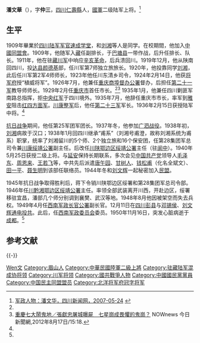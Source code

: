 {{Infobox Officeholder
|姓名=潘文華
|圖像=File:重慶市潘前市長肖像.jpg
|圖像大小=200px
|圖像說明=  
| 字       = 字仲三
| 號       = 
| 別名     = 
| 出生名   = 
| 出生日期 = 1886年11月11日<ref>「隨父潘文華起義，潘凌宇，《成都文史資料選編：解放戰爭卷（下卷）解放成都》，2007</ref>
| 出生地點 = {{QIN}}[[四川省_(清)|四川省]][[資州直隸州|資州直隸州]][[仁壽縣|仁壽縣]]
| 逝世日期  = {{dda|1950|11|16|1886|11|11}}
| 逝世地點 = {{CHN}}[[川西行政區|川西行政區]][[成都市|成都市]]
| 死因     = 
| 墓地     = 
| 墓地座標 = 
| 籍貫     = 
| 政黨     = 
| 其他政黨 = 
| 配偶     = 
| 伴侶     = 
| 兒女     = 
| parents  = 
| 親屬     = 
| 母校     = 
| 著作     = 
| 簽名     = 
| 腳註     = 
| past     = 
}}
'''潘文華'''（{{bd|1886年|11月11日|1950年|11月16日|catIdx=P潘}}），字'''仲三'''，[[四川|四川]][[仁壽縣|仁壽縣]]人，[[國民革命軍|國軍]]二级陆军上将。<ref name=jzrw>[http://sq.newssc.org/system/2007/05/24/010355194.shtml 军政人物：潘文华，四川新闻网，2007-05-24] {{webarchive|url=https://web.archive.org/web/20111222193604/http://sq.newssc.org/system/2007/05/24/010355194.shtml |date=2011-12-22 }}</ref>

== 生平 ==
1909年畢業於[[四川陆军军官速成学堂|四川陆军军官速成学堂]]，和[[刘湘|刘湘]]等人是同学。在校期間，他加入[[中國同盟會|中國同盟會]]。1909年，他随军入[[西藏|藏]]任副排长，于[[巴塘县|巴塘县]]一带作战，后升任排长、队长。1911年，他在驻[[西藏|藏]][[川军|川军]]中响应[[辛亥革命|辛亥革命]]，后兵溃回川。1919年12月，他从陕南回四川，投[[达县|达县]][[颜德基|颜德基]]部，任川军第7师独立旅旅长。1920年，他投靠同学[[刘湘|刘湘]]，此后任川军第2军4师师长，1923年他任川东清乡司令，1924年2月14日，他获[[北洋将军府|将军府]]授“植威将军”。1926年7月，他兼任[[重庆商埠督办公署|重庆商埠督办公署]]督办，后担任[[国民革命军第二十一军|第二十一军]]教导师师长。1929年2月任[[重庆市|重庆市]]首任市长。<ref name=jzrw/><ref>[https://www.nownews.com/news/20120913/394620 重慶七大鬧鬼地／張獻忠屠城曝屍　七星崗成畏懼的鬼崗？] {{Wayback|url=https://www.nownews.com/news/20120913/394620 |date=20171107015138 }} NOWnews 今日新聞網,2012年8月17日/15:18.</ref> 1935年1月，他兼任四川剿匪军南路总指挥，拒[[中央红军|中央红军]]于四川境外。1935年7月，他辞任重庆市市长，率军到[[雅安|雅安]]阻击[[红四方面军|红四方面军]]。[[川康整军|川康整军]]后，他任[[国民革命军第二十三军|第二十三军]]军长。1936年2月15日获授陆军中将。<ref name=jzrw/>

[[抗日战争|抗日战争]]期间，他任第25军团军团长。1937年冬，他参加[[广泗战役|广泗战役]]。1938年初，[[刘湘|刘湘]]病故于汉口；1938年1月回四川继承“甫系”（刘湘号甫澄，故称刘湘系统为甫系）职掌，统率了刘湘留川的5个师、2个独立旅和16个保安团，任第28集团军总司令兼[[川康绥靖公署|川康绥靖公署]]副主任。后改任[[川陕鄂边区绥靖公署|川陕鄂边区绥靖公署]]主任（驻[[阆中|阆中]]）。1940年5月25日获授二级上将。与[[延安|延安]]保持长期联系，多次会见[[中国共产党|中国共产党]]领导人[[毛泽东|毛泽东]]、[[周恩来|周恩来]]、[[王若飞|王若飞]]等，中共先后派遣[[唐午园|唐午园]]、[[甘树人|甘树人]]、[[钱松甫|钱松甫]]（化名全斌文）、[[田一平|田一平]]、[[聂生明|聂生明]]到该部任联络员。1944年冬和[[刘文辉|刘文辉]]一起秘密加入[[民盟|民盟]]。

1945年抗日战争取得胜利后，蒋下令销川陕鄂边区绥署和第28集团军总司令部。1946年任[[川黔湘鄂边区绥靖公署|川黔湘鄂边区绥靖公署]]主任。率领全部武装离开川西，开赴边区，绥署移驻宜昌，潘部几个师分别调到襄樊、武汉等地。1948年8月他因被架空而失去兵权。1949年4月任[[西南军政长官公署|西南军政长官公署]]副长官。12月11日在[[四川省_(中華民國)|四川]][[彭县|彭县]]与[[邓锡侯|邓锡侯]]、[[刘文辉|刘文辉]][[彭县起义|通电投共]]。此后，任[[西南军政委员会|西南军政委员会]]委员。1950年11月16日，突发心脏病逝于[[成都|成都]]。<ref name=jzrw/>

== 参考文献 ==
{{reflist}}

{{-}}
{{重庆市市长|ROC}}

{{Authority control}}
{{DEFAULTSORT:Pan潘}}
[[Category:潘姓|Wen文]]
[[Category:眉山人|Category:眉山人]]
[[Category:中華民國陸軍二級上將|Category:中華民國陸軍二級上將]]
[[Category:驻藏陆军混成协将领|Category:驻藏陆军混成协将领]]
[[Category:川军将领|Category:川军将领]]
[[Category:國共戰爭人物|Category:國共戰爭人物]]
[[Category:中國國民黨黨員|Category:中國國民黨黨員]]
[[Category:中国民主同盟盟员|Category:中国民主同盟盟员]]
[[Category:北洋将军府冠字将军|Category:北洋将军府冠字将军]]